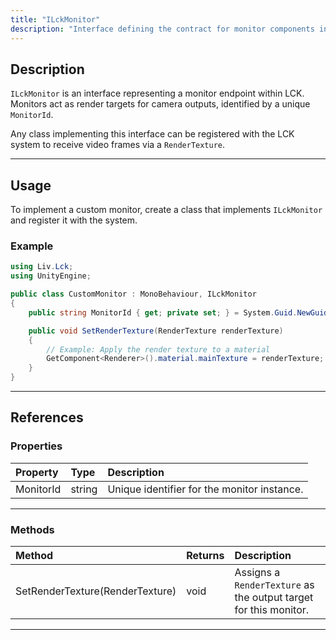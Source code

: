 ```yaml
---
title: "ILckMonitor"
description: "Interface defining the contract for monitor components in the LCK system."
---
```


## Description

`ILckMonitor` is an interface representing a monitor endpoint within LCK. Monitors act as render targets for camera outputs, identified by a unique `MonitorId`.

Any class implementing this interface can be registered with the LCK system to receive video frames via a `RenderTexture`.

---

## Usage

To implement a custom monitor, create a class that implements `ILckMonitor` and register it with the system.

### Example

```c#
using Liv.Lck;
using UnityEngine;

public class CustomMonitor : MonoBehaviour, ILckMonitor
{
    public string MonitorId { get; private set; } = System.Guid.NewGuid().ToString();

    public void SetRenderTexture(RenderTexture renderTexture)
    {
        // Example: Apply the render texture to a material
        GetComponent<Renderer>().material.mainTexture = renderTexture;
    }
}
```

---

## References

### Properties

| Property  | Type   | Description                                 |
| :-------- | :----- | :------------------------------------------ |
| MonitorId | string | Unique identifier for the monitor instance. |

---

### Methods

| Method                          | Returns | Description                                                      |
| :------------------------------ | :------ | :--------------------------------------------------------------- |
| SetRenderTexture(RenderTexture) | void    | Assigns a `RenderTexture` as the output target for this monitor. |

---